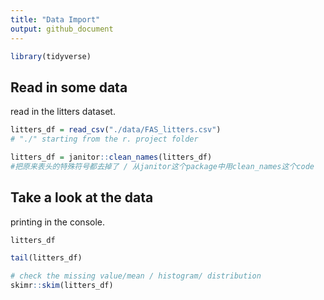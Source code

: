 ```yaml
---
title: "Data Import"
output: github_document
---
```


```r
library(tidyverse)
```

## Read in some data

read in the litters dataset.
```r
litters_df = read_csv("./data/FAS_litters.csv")
# "./" starting from the r. project folder 

litters_df = janitor::clean_names(litters_df)
#把原来表头的特殊符号都去掉了 / 从janitor这个package中用clean_names这个code

```

##  Take a look at the data

printing in the console.

```r
litters_df

```

```r
tail(litters_df)
```


```r
# check the missing value/mean / histogram/ distribution
skimr::skim(litters_df)
```



